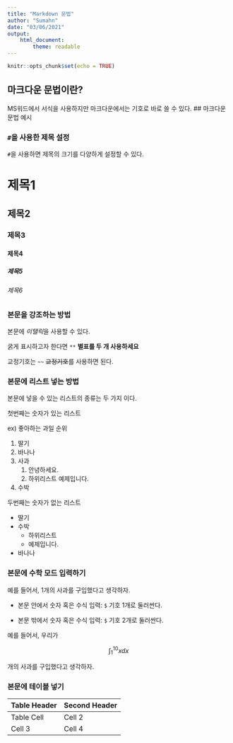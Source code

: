 ```yaml
---
title: "Markdown 문법"
author: "Sumahn"
date: "03/06/2021"
output:
    html_document:
        theme: readable
---
```


```r
knitr::opts_chunk$set(echo = TRUE)
```


## 마크다운 문법이란?

MS워드에서 서식을 사용하지만 마크다운에서는 기호로 바로 쓸 수 있다.
## 마크다운 문법 예시

### `#`을 사용한 제목 설정

`#`을 사용하면 제목의 크기를 다양하게 설정할 수 있다. 

# 제목1
## 제목2
### 제목3
#### 제목4
##### 제목5
###### 제목6

### 본문을 강조하는 방법

본문에 *이탤릭*을 사용할 수 있다.

굵게 표시하고자 한다면 `**` **별표를 두 개 사용하세요**

교정기호는 `~~` ~~교정기호~~를 사용하면 된다. 


### 본문에 리스트 넣는 방법

본문에 넣을 수 있는 리스트의 종류는 두 가지 이다.

첫번째는 숫자가 있는 리스트

ex) 좋아하는 과일 순위

1. 딸기
1. 바나나
1. 사과
    1. 안녕하세요.
    1. 하위리스트 예제입니다. 
1. 수박


두번째는 숫자가 없는 리스트

* 딸기
* 수박
    - 하위리스트
    - 예제입니다.
* 바나나 


### 본문에 수학 모드 입력하기

예를 들어서, $1$개의 사과를 구입했다고 생각하자. 

* 본문 안에서 숫자 혹은 수식 입력: `$` 기호 $1$개로 둘러싼다.

* 본문 밖에서 숫자 혹은 수식 입력: `$` 기호 $2$개로 둘러싼다. 

예를 들어서, 우리가 

$$\int_{1}^{10}xdx$$ 

개의 사과를 구입했다고 생각하자. 


### 본문에 테이블 넣기

Table Header  | Second Header
------------- | -------------
Table Cell    | Cell 2
Cell 3        | Cell 4 